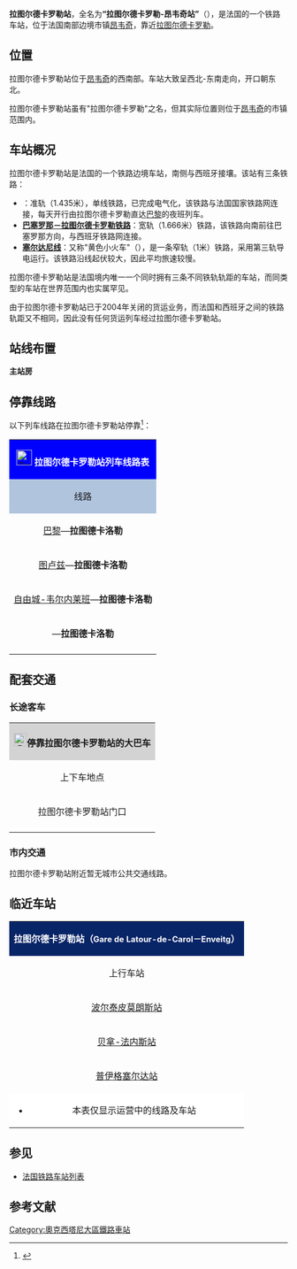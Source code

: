 {{Infobox station
| name          =[[File:Sncf-logo.svg|32x32px]]拉图尔德卡罗勒站<br>（<span style="font-size:small">拉图尔德卡罗勒-昂韦奇站</span>）<br>Gare de Latour-de-Carol－Enveitg
| type          = [[法国铁路|法国铁路]]
| image = File:Quais enveigt.jpg
|image_caption = 拉图尔德卡罗勒站的站台
| address       = {{FRA}}[[东比利牛斯省|东比利牛斯省]][[昂韦奇|昂韦奇]]
| latd          = 42
| latm          = 27
| lats          = 33
| latNS         = N
| longd         = 1
| longm         = 54
| longs         = 16
| longEW        = E
| operator = [[File:Sncf-logo.svg|32x32px]]
| coordinates_display = yes
| iso_region    = FR
| line          = 
* {{link-fr|图卢兹－拉图尔德卡罗勒铁路|Ligne de Portet-Saint-Simon à Puigcerda (frontière)}}（准轨）
* [[巴塞罗那－拉图尔德卡罗勒铁路|巴塞罗那－拉图尔德卡罗勒铁路]]（宽轨）
* [[塞尔达尼线|塞尔达尼线]]（窄轨）
| platform      = 2
| tracks        = 4
| elevation = 1231米
| opened        = 1927年
| rebuilt =
| status = 使用中
| closed        = 
| passengers= 
| pass_year= 201
| station_type = 客运车站
| connections = 
* 东比利牛斯省城际客运
| route_map =
| map_locator   = 
| note =
}}

'''拉图尔德卡罗勒站'''，全名为'''“拉图尔德卡罗勒-昂韦奇站”'''（{{lang-fr|Gare de Latour-de-Carol－Enveitg}}），是法国的一个铁路车站，位于法国南部边境市镇[[昂韦奇|昂韦奇]]，靠近[[拉图尔德卡罗勒|拉图尔德卡罗勒]]。

==位置==

拉图尔德卡罗勒站位于[[昂韦奇|昂韦奇]]的西南部。车站大致呈西北-东南走向，开口朝东北。

拉图尔德卡罗勒站虽有"拉图尔德卡罗勒"之名，但其实际位置则位于[[昂韦奇|昂韦奇]]的市镇范围内。

==车站概况==

拉图尔德卡罗勒站是法国的一个铁路边境车站，南侧与西班牙接壤。该站有三条铁路：

* '''{{link-fr|图卢兹－拉图尔德卡罗勒铁路|Ligne de Portet-Saint-Simon à Puigcerda (frontière)}}'''：准轨（1.435米），单线铁路，已完成电气化，该铁路与法国国家铁路网连接，每天开行由拉图尔德卡罗勒直达[[巴黎奥斯特里茨站|巴黎]]的夜班列车。
* '''[[巴塞罗那－拉图尔德卡罗勒铁路|巴塞罗那－拉图尔德卡罗勒铁路]]'''：宽轨（1.666米）铁路，该铁路向南前往巴塞罗那方向，与西班牙铁路网连接。
* '''[[塞尔达尼线|塞尔达尼线]]'''：又称"黄色小火车"（{{lang-fr|Train jaune}}），是一条窄轨（1米）铁路，采用第三轨导电运行。该铁路沿线起伏较大，因此平均旅速较慢。

拉图尔德卡罗勒站是法国境内唯一一个同时拥有三条不同铁轨轨距的车站，而同类型的车站在世界范围内也实属罕见。

由于拉图尔德卡罗勒站已于2004年关闭的货运业务，而法国和西班牙之间的铁路轨距又不相同，因此没有任何货运列车经过拉图尔德卡罗勒站。

== 站线布置 ==
{{RailStStart|东北}}
'''主站房'''
{{RailStPlatform|侧dr}}{{RailStLine|1|1|[[到发线|到发线]] （[[塞尔达尼线|塞尔达尼线]]）站台}}
{{RailStLine|2|1|[[到发线|到发线]] （{{link-fr|图卢兹－拉图尔德卡罗勒铁路|Ligne de Portet-Saint-Simon à Puigcerda (frontière)}}）站台}}
{{RailStLine|3|2|[[到发线|到发线]]（[[巴塞罗那－拉图尔德卡罗勒铁路|巴塞罗那－拉图尔德卡罗勒铁路]]）站台}}
{{RailStPlatform|岛}}
{{RailStLine|4|2|[[到发线|到发线]] （[[巴塞罗那－拉图尔德卡罗勒铁路|巴塞罗那－拉图尔德卡罗勒铁路]]）站台}}
{{RailStEnd|西南}}

== 停靠线路 ==

{{动态列表|最后更新时间：2016年7月2日。本章节内容仅供参考，不排除因施工或罢工而引发的临时性变更。欢迎修正和补充}}

以下列车线路在拉图尔德卡罗勒站停靠<ref>{{Cite web|url=http://www.ter.sncf.com/languedoc-roussillon/gares/87611483/Latour-de-Carol-Enveitg/pratique|title=GARE LATOUR-DE-CAROL-ENVEITG|accessdate=2016-07-02|author=SNCF|date=|language=法语|publisher=TER Languedoc-Roussillon|archive-date=2016-09-25|archive-url=https://web.archive.org/web/20160925210551/http://www.ter.sncf.com/languedoc-roussillon/gares/87611483/Latour-de-Carol-Enveitg/pratique|dead-url=no}}</ref>：

{| class="wikitable mw-collapsible" 
|colspan="5" style="background:#0000FF" align="center" |[[File:Sncf-logo.svg|28x28px]] <font color=#FFFFFF>'''拉图尔德卡罗勒站列车线路表'''</font>
|-
!style="background:#B0C4DE"| 线路
!style="background:#B0C4DE"|车种
!style="background:#B0C4DE"|上一站
!style="background:#B0C4DE"|下一站
!style="background:#B0C4DE"|大致运行频率{{noteTag|name=noteA}}
|-
|[[巴黎奥斯特里茨站|巴黎]]—'''拉图德卡洛勒'''
| rowspan="1" align="center" |'''INTERCITÉS'''
'''de nuit'''
|[[波尔泰皮莫朗斯站|波尔泰皮莫朗斯]]
|（终点）
|每天1趟
|-
|[[图卢兹马塔比奥站|图卢兹]]—'''拉图德卡洛勒'''
| rowspan=2"" align="center"|[[File:Logo_TER.svg|37x37px]]
|[[波尔泰皮莫朗斯站|波尔泰皮莫朗斯]]
|（终点）
|每天5趟左右
|-
|[[自由城-韦尔内莱班站|自由城-韦尔内莱班]]—'''拉图德卡洛勒'''
|[[贝拿-法内斯站|贝拿-法内斯]]
|（终点）
|每天2趟
|-
|{{link-fr|朗布拉站|Rambla Just Oliveras (métro de Barcelone)}}—'''拉图德卡洛勒'''
| rowspan="1" align="center"|'''Renfe'''
|[[普伊格塞尔达站|普伊格塞尔达]]
|（终点）
|每天5趟
|-
|colspan="5" style="background:#FFFFFF"|{{noteFoot|1=
{{noteTag|name=noteA|1=在本栏中，往返1次为"1趟"；除特别标明外，其数据仅工作日有效，周末及节假日列车数量可能会减少}}
}}
|}

==配套交通==
===长途客车===

{| class="wikitable mw-collapsible" 
|colspan="3" align="center" style="background:#D3D3D3" |[[File:BSicon_BUS.svg|24x24px]]'''停靠拉图尔德卡罗勒站的大巴车'''
|-
!align="center" |上下车地点
!align="center" |运营单位
!align="center" |主要目的地{{noteTag|name=noteA}}
|-
| rowspan="2" align="center" |拉图尔德卡罗勒站门口
|align="center" |{{link-fr|东比利牛斯省城际客运|Transports en commun des Pyrénées-Orientales}}<br>[https://web.archive.org/web/20160701093910/http://bus1euro.cd66.fr/project/recherche-ditineraires/ Bus à 1 euro]
|[[里阿西拉克_(东比利牛斯省)|里阿-西拉克]]、[[佩皮尼昂|佩皮尼昂]]、[[蒙卢伊|蒙卢伊]]{{noteTag|name=noteC}}
|-
|align="center" |[[SNCF|SNCF]]
|（''当某条铁路线施工或罢工时，SNCF可能会提供途径该线路沿途站点的大巴车''{{noteTag|name=noteB}}）
|-
|colspan="3" style="background:#FFFFFF"|{{noteFoot|1=
{{noteTag|name=noteA|1=本栏不包括可以联程中转前往的目的地}}
{{noteTag|name=noteB|1=其车票可与SNCF的同线路车票通用}}
{{noteTag|name=noteC|1=部分城际客运线路仅周一至五开行}}
}}
|}

===市内交通===

拉图尔德卡罗勒站附近暂无城市公共交通线路。

==临近车站==

{|class="wikitable mw-collapsible" style="margin: 0 auto; width:42em;"
|colspan="3" style="background:#082567" align="center"|<font color=#FFFFFF>'''拉图尔德卡罗勒站（<span style="font-size:11pt;">Gare de Latour-de-Carol－Enveitg</span>）'''</font>
|-
!上行车站
!线路
!下行车站
|-
|align="center" |[[波尔泰皮莫朗斯站|波尔泰皮莫朗斯站]]
|align="center" |'''{{link-fr|图卢兹－拉图德卡洛勒铁路|Ligne de Portet-Saint-Simon à Puigcerda (frontière)}}
|align="center" |（终点）/[[普伊格塞尔达站|普伊格塞尔达站]]{{noteTag|name=noteA}}
|-
|align="center" |[[贝拿-法内斯站|贝拿-法内斯站]]
|align="center" |'''[[塞尔达尼线|塞尔达尼线]]'''（窄轨）
|align="center" |（终点）
|-
|align="center" |[[普伊格塞尔达站|普伊格塞尔达站]]
|align="center" |'''[[巴塞罗那－拉图尔德卡罗勒铁路|巴塞罗那－拉图尔德卡罗勒铁路]]'''（宽轨）
|align="center" |（终点）
|-
|colspan="3" style="background:#FFFFFF"|
*本表仅显示运营中的线路及车站
{{noteFoot|1=
{{noteTag|name=noteA|1=[[图卢兹－拉图德卡洛勒铁路|图卢兹－拉图德卡洛勒铁路]]事实上的终点为[[普伊格塞尔达站|普伊格塞尔达站]]，但实际上该铁路在拉图德卡洛勒站和[[普伊格塞尔达站|普伊格塞尔达站]]之间已无任何列车运营，因此拉图尔德卡罗勒站可认为是实际终点}}
}}
|}

==参见==
* [[法国铁路车站列表|法国铁路车站列表]]

== 参考文献 ==
{{Reflist}}

{{法国主要火车站列表}}

[[Category:奧克西塔尼大區鐵路車站|Category:奧克西塔尼大區鐵路車站]]